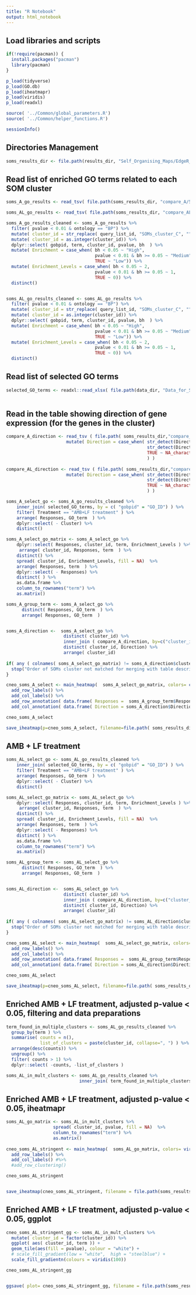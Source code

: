 ```yaml
---
title: "R Notebook"
output: html_notebook
---
```


## Load libraries and scripts
```r

if(!require(pacman)) {
  install.packages("pacman")
  library(pacman)
}

p_load(tidyverse)
p_load(GO.db)
p_load(iheatmapr)		
p_load(viridis)
p_load(readxl)

source( '../Common/global_parameters.R')
source( '../Common/helper_functions.R')

sessionInfo()

```

## Directories Management
```r
soms_results_dir <- file.path(results_dir, "Self_Organising_Maps/EdgeR_RUVs_QL/To_Use_k_0_Remove_5a/Condition_on_child_terms_true" ) 

```

## Read list of enriched GO terms related to each SOM cluster
```r

soms_A_go_results <- read_tsv( file.path(soms_results_dir, "compare_A/5x5/enriched_go_terms_SOMs.txt"))

soms_AL_go_results <- read_tsv( file.path(soms_results_dir, "compare_AL/5x5/enriched_go_terms_SOMs.txt"))

soms_A_go_results_cleaned <- soms_A_go_results %>%
  filter( pvalue < 0.01 & ontology == "BP") %>%
  mutate( cluster_id = str_replace( query_list_id, "SOMs_cluster_C", "")   ) %>%
  mutate( cluster_id = as.integer(cluster_id)) %>%
  dplyr::select( gobpid, term, cluster_id, pvalue, bh  ) %>%
  mutate( Enrichment = case_when( bh < 0.05 ~ "High",
                                  pvalue < 0.01 & bh >= 0.05 ~ "Medium",
                                  TRUE ~ "Low")) %>%
  mutate( Enrichment_Levels = case_when( bh < 0.05 ~ 2,
                                  pvalue < 0.01 & bh >= 0.05 ~ 1,
                                  TRUE ~ 0)) %>%  
  distinct()


soms_AL_go_results_cleaned <- soms_AL_go_results %>%
  filter( pvalue < 0.01 & ontology == "BP") %>%
  mutate( cluster_id = str_replace( query_list_id, "SOMs_cluster_C", "")   ) %>%
  mutate( cluster_id = as.integer(cluster_id)) %>%
  dplyr::select( gobpid, term, cluster_id, pvalue, bh  ) %>%
  mutate( Enrichment = case_when( bh < 0.05 ~ "High",
                                  pvalue < 0.01 & bh >= 0.05 ~ "Medium",
                                  TRUE ~ "Low")) %>%
  mutate( Enrichment_Levels = case_when( bh < 0.05 ~ 2,
                                  pvalue < 0.01 & bh >= 0.05 ~ 1,
                                  TRUE ~ 0)) %>%  
  distinct()


```

## Read list of selected GO terms
```r
selected_GO_terms <- readxl::read_xlsx( file.path(data_dir, "Data_for_SOMs/Selected SOMs enriched terms.xlsx" ), sheet="Lookup_Table" ) 
  
```
## Read in the table showing direction of gene expression (for the genes in the cluster)
```r
compare_A_direction <- read_tsv ( file.path( soms_results_dir,"compare_A/5x5/soms_clusters_mapping.txt"  )) %>%
                       mutate( Direction = case_when( str_detect(Direction, "Up")  ~ "Up",
                                                      str_detect(Direction, "Down")  ~ "Down",
                                                      TRUE ~ NA_character_
                                                      ) )        
  
compare_AL_direction <- read_tsv ( file.path( soms_results_dir,"compare_AL/5x5/soms_clusters_mapping.txt"  )) %>%
                       mutate( Direction = case_when( str_detect(Direction, "Up") ~ "Up",
                                                      str_detect(Direction, "Down") ~ "Down",
                                                      TRUE ~ NA_character_
                                                      ) )        

```

```r

soms_A_select_go <- soms_A_go_results_cleaned %>%
    inner_join( selected_GO_terms, by = c( "gobpid" = "GO_ID") ) %>%
    filter( Treatment == "AMB+LF treatment" ) %>%
    arrange( Responses, GO_term  ) %>%
    dplyr::select( - Cluster) %>%
    distinct()

soms_A_select_go_matrix <- soms_A_select_go %>% 
    dplyr::select( Responses, cluster_id, term, Enrichment_Levels ) %>%
     arrange( cluster_id, Responses, term  ) %>%
    distinct() %>%
    spread( cluster_id, Enrichment_Levels, fill = NA)  %>%
    arrange( Responses, term  ) %>%
    dplyr::select( - Responses) %>%
    distinct( ) %>%
    as.data.frame %>%
    column_to_rownames("term") %>%
    as.matrix()

soms_A_group_term <- soms_A_select_go %>%
      distinct( Responses, GO_term  ) %>%
      arrange( Responses, GO_term  ) 


soms_A_direction <-  soms_A_select_go %>%
                      distinct( cluster_id) %>%
                      inner_join ( compare_A_direction, by=c("cluster_id" = "cluster" ) ) %>%
                      distinct( cluster_id, Direction) %>%
                      arrange( cluster_id)
                     
if( any ( colnames( soms_A_select_go_matrix) != soms_A_direction$cluster_id )) {
  stop("Order of SOMs cluster not matched for merging with table describing the direction of gene expression change.")
}

cneo_soms_A_select <- main_heatmap(  soms_A_select_go_matrix, colors= c("lightblue", "darkblue"), layout = list(margin = list(l = 500)) )  %>%
  add_row_labels() %>%
  add_col_labels() %>%
  add_row_annotation( data.frame( Responses =  soms_A_group_term$Responses)) %>%
  add_col_annotation( data.frame( Direction = soms_A_direction$Direction), colors = list(Direction=c("green", "red")))

cneo_soms_A_select

save_iheatmap(p=cneo_soms_A_select, filename=file.path( soms_results_dir, "compare_A/5x5/compare_A_selected_go_terms_iheatmapr.png"))

```


## AMB + LF treatment
```r

soms_AL_select_go <- soms_AL_go_results_cleaned %>%
    inner_join( selected_GO_terms, by = c( "gobpid" = "GO_ID") ) %>%
    filter( Treatment == "AMB+LF treatment" ) %>%
    arrange( Responses, GO_term  ) %>%
    dplyr::select( - Cluster) %>%
    distinct()

soms_AL_select_go_matrix <- soms_AL_select_go %>% 
    dplyr::select( Responses, cluster_id, term, Enrichment_Levels ) %>%
     arrange( cluster_id, Responses, term  ) %>%
    distinct() %>%
    spread( cluster_id, Enrichment_Levels, fill = NA)  %>%
    arrange( Responses, term  ) %>%
    dplyr::select( - Responses) %>%
    distinct( ) %>%
    as.data.frame %>%
    column_to_rownames("term") %>%
    as.matrix()

soms_AL_group_term <- soms_AL_select_go %>%
      distinct( Responses, GO_term  ) %>%
      arrange( Responses, GO_term  ) 


soms_AL_direction <-  soms_AL_select_go %>%
                      distinct( cluster_id) %>%
                      inner_join ( compare_AL_direction, by=c("cluster_id" = "cluster" ) ) %>%
                      distinct( cluster_id, Direction) %>%
                      arrange( cluster_id)
                     
if( any ( colnames( soms_AL_select_go_matrix) != soms_AL_direction$cluster_id )) {
  stop("Order of SOMs cluster not matched for merging with table describing the direction of gene expression change.")
}

cneo_soms_AL_select <- main_heatmap(  soms_AL_select_go_matrix, colors= c("lightblue", "darkblue"), layout = list(margin = list(l = 500)) )  %>%
  add_row_labels() %>%
  add_col_labels() %>%
  add_row_annotation( data.frame( Responses =  soms_AL_group_term$Responses)) %>%
  add_col_annotation( data.frame( Direction = soms_AL_direction$Direction), colors = list(Direction=c("green", "red")))

cneo_soms_AL_select

save_iheatmap(p=cneo_soms_AL_select, filename=file.path( soms_results_dir, "compare_AL/5x5/compare_AL_selected_go_terms_iheatmapr.png"))

```








## Enriched AMB + LF treatment, adjusted p-value < 0.05, filtering and data preparations
```r

term_found_in_multiple_clusters <- soms_AL_go_results_cleaned %>%
  group_by(term ) %>%
  summarise( counts = n(),
             list_of_clusters = paste(cluster_id, collapse=", ") ) %>%
  arrange(desc(counts)) %>%
  ungroup() %>%
  filter( counts > 1) %>%
  dplyr::select( -counts, -list_of_clusters )

soms_AL_in_mult_clusters <- soms_AL_go_results_cleaned %>%
                            inner_join( term_found_in_multiple_clusters, by =c("term" = "term"))
```

## Enriched AMB + LF treatment, adjusted p-value < 0.05, iheatmapr
```r
soms_AL_go_matrix <- soms_AL_in_mult_clusters %>%
                  spread( cluster_id, pvalue, fill = NA)  %>%
                  column_to_rownames("term") %>%
                  as.matrix()
  
cneo_soms_AL_stringent <- main_heatmap(  soms_AL_go_matrix, colors= viridis(100), layout = list(margin = list(l = 500)) )  %>%
  add_row_labels() %>%
  add_col_labels() #%>%
  #add_row_clustering() 

cneo_soms_AL_stringent


save_iheatmap(cneo_soms_AL_stringent, filename = file.path(soms_results_dir, "compare_AL/5x5", "cneo_soms_AL_stringent_iheatmapr.png"  ))
```


## Enriched AMB + LF treatment, adjusted p-value < 0.05, ggplot
```r
cneo_soms_AL_stringent_gg <- soms_AL_in_mult_clusters %>%
  mutate( cluster_id = factor(cluster_id)) %>%
  ggplot( aes( cluster_id, term )) +
  geom_tile(aes(fill = pvalue), colour = "white") +
  # scale_fill_gradient(low = "white",  high = "steelblue") +
  scale_fill_gradientn(colours = viridis(100))

cneo_soms_AL_stringent_gg


ggsave( plot= cneo_soms_AL_stringent_gg, filename = file.path(soms_results_dir, "compare_AL/5x5", "cneo_soms_AL_stringent_heatmap_ggplot.png"  ), width = 10)

```



